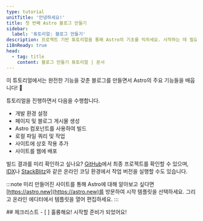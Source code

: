 ```yaml
---
type: tutorial
unitTitle: '안녕하세요!'
title: 첫 번째 Astro 블로그 만들기
sidebar:
  label: '튜토리얼: 블로그 만들기'
description: 프로젝트 기반 튜토리얼을 통해 Astro의 기초를 익히세요. 시작하는 데 필요한 모든 배경 지식을 제공합니다!
i18nReady: true
head:
  - tag: title
    content: 블로그 만들기 튜토리얼 | 문서
---
```


<Lede> 이 튜토리얼에서는 완전한 기능을 갖춘 블로그를 만들면서 Astro의 주요 기능들을 배웁니다! 🚀 </Lede>

튜토리얼을 진행하면서 다음을 수행합니다.
- 개발 환경 설정
- 페이지 및 블로그 게시물 생성
- Astro 컴포넌트를 사용하여 빌드
- 로컬 파일 쿼리 및 작업
- 사이트에 상호 작용 추가
- 사이트를 웹에 배포

빌드 결과를 미리 확인하고 싶나요? [GitHub](https://github.com/withastro/blog-tutorial-demo)에서 최종 프로젝트를 확인할 수 있으며, [IDX](https://idx.google.com/import?url=https:%2F%2Fgithub.com%2Fwithastro%2Fblog-tutorial-demo%2F)나 [StackBlitz](https://stackblitz.com/github/withastro/blog-tutorial-demo/tree/complete?file=src%2Fpages%2Findex.astro)와 같은 온라인 코딩 환경에서 작업 버전을 실행할 수도 있습니다.

:::note
미리 만들어진 사이트를 통해 Astro에 대해 알아보고 싶다면 [https://astro.new](https://astro.new)를 방문하여 시작 템플릿을 선택하세요. 그리고 온라인 에디터에서 템플릿을 열어 편집하세요.
::: 

<Box icon="check-list">
## 체크리스트

<Checklist>
- [ ] 훌륭해요! 시작할 준비가 되었어요!
</Checklist>
</Box>
